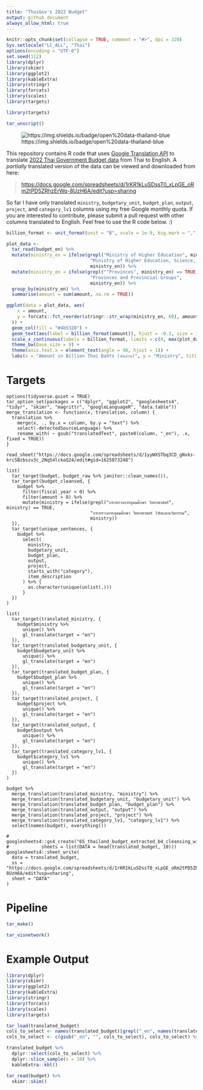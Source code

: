 ```yaml
---
title: "ThaiGov's 2022 Budget"
output: github_document
always_allow_html: true
---
```


```r
knitr::opts_chunk$set(collapse = TRUE, comment = "#>", dpi = 320)
Sys.setlocale("LC_ALL", "Thai")
options(encoding = "UTF-8")
set.seed(112)
library(dplyr)
library(skimr)
library(ggplot2)
library(kableExtra)
library(stringr)
library(forcats)
library(scales)
library(targets)
```

```r
library(targets)
```

```r
tar_unscript()
```

![https://img.shields.io/badge/open%20data-thailand-blue](https://img.shields.io/badge/open%20data-thailand-blue)

This repository contains R code that uses [Google Translation API](https://cloud.google.com/translate) to translate [2022 Thai Government Budget data](https://github.com/kaogeek/thailand-budget-pdf2csv) from Thai to English. A *partially* translated version of the data can be viewed and downloaded from here:

> <https://docs.google.com/spreadsheets/d/1rKR1kLuSDssT0_xLpGE_oRm2tPD5ZRhzErWq-8UzH6A/edit?usp=sharing>

So far I have only translated `ministry`, `budgetary_unit`, `budget_plan`, `output`, `project`, and `category_lv1` columns using my free Google monthly quota. If you are interested to contribute, please submit a pull request with other columns translated to English. Feel free to use the R code below. :)


```r
billion_format <- unit_format(unit = "B", scale = 1e-9, big.mark = ",")

plot_data <- 
  tar_read(budget_en) %>%
  mutate(ministry_en = ifelse(grepl("Ministry of Higher Education", ministry_en) == TRUE, 
                               "Ministry of Higher Education, Science, Research and Innovation",
                               ministry_en)) %>%
  mutate(ministry_en = ifelse(grepl("^Provinces", ministry_en) == TRUE, 
                               "Provinces and Provincial Groups",
                               ministry_en)) %>%
  group_by(ministry_en) %>%
  summarise(amount = sum(amount, na.rm = TRUE))

ggplot(data = plot_data, aes(
    x = amount,
    y = forcats::fct_reorder(stringr::str_wrap(ministry_en, 60), amount)
  )) +
  geom_col(fill = "#4b5320") +
  geom_text(aes(label = billion_format(amount)), hjust = -0.2, size = 3) +
  scale_x_continuous(labels = billion_format, limits = c(0, max(plot_data$amount, na.rm = TRUE) * 1.2)) +
  theme_bw(base_size = 9) +
  theme(axis.text.x = element_text(angle = 90, hjust = 1)) +
  labs(x = "Amount in Billion Thai Bahts (พันล้าน)", y = "Ministry", title = "Total Amount of Budget by Ministry")
```


# Targets

```targets
options(tidyverse.quiet = TRUE)
tar_option_set(packages = c("dplyr", "ggplot2", "googlesheets4", "tidyr", "skimr", "magrittr", "googleLanguageR", "data.table"))
merge_translation <- function(x, translation, column) {
  translation %>%
    merge(x, ., by.x = column, by.y = "text") %>%
    select(-detectedSourceLanguage) %>%
    rename_with( ~ gsub("translatedText", paste0(column, "_en"), .x, fixed = TRUE))
}
```

```targets
read_sheet("https://docs.google.com/spreadsheets/d/1yyWXSTbq3CD_gNxks-krcSBzbszv3c_2Nq54lckoQ24/edit#gid=1625073248")
```

```targets
list(
  tar_target(budget, budget_raw %>% janitor::clean_names()),
  tar_target(budget_cleansed, {
    budget %>%
      filter(fiscal_year > 0) %>%
      filter(amount > 0) %>%
      mutate(ministry = ifelse(grepl("กระทรวงการอุดมศึกษา วิทยาศาสตร์", ministry) == TRUE, 
                               "กระทรวงการอุดมศึกษา วิทยาศาสตร์ วิจัยและนวัตกรรม",
                               ministry))
  }),
  tar_target(unique_sentences, {
    budget %>%
      select(
        ministry,
        budgetary_unit,
        budget_plan,
        output,
        project,
        starts_with("category"),
        item_description
      ) %>% {
        as.character(unique(unlist(.)))
      }
  })
)
```


```targets
list(
  tar_target(translated_ministry, {
    budget$ministry %>%
      unique() %>%
      gl_translate(target = "en")
  }),
  tar_target(translated_budgetary_unit, {
    budget$budgetary_unit %>%
      unique() %>%
      gl_translate(target = "en")
  }),
  tar_target(translated_budget_plan, {
    budget$budget_plan %>%
      unique() %>%
      gl_translate(target = "en")
  }),
  tar_target(translated_project, {
    budget$project %>%
      unique() %>%
      gl_translate(target = "en")
  }),
  tar_target(translated_output, {
    budget$output %>%
      unique() %>%
      gl_translate(target = "en")
  }),
  tar_target(translated_category_lv1, {
    budget$category_lv1 %>%
      unique() %>%
      gl_translate(target = "en")
  })
)
```

```targets
budget %>%
  merge_translation(translated_ministry, "ministry") %>%
  merge_translation(translated_budgetary_unit, "budgetary_unit") %>%
  merge_translation(translated_budget_plan, "budget_plan") %>%
  merge_translation(translated_output, "output") %>%
  merge_translation(translated_project, "project") %>%
  merge_translation(translated_category_lv1, "category_lv1") %>%
  select(names(budget), everything())
```

```targets
# googlesheets4::gs4_create("65_thailand_budget_extracted_b4_cleansing_with_ENlang",
#            sheets = list(DATA = head(translated_budget, 10)))
googlesheets4::sheet_write(
  data = translated_budget,
  ss = "https://docs.google.com/spreadsheets/d/1rKR1kLuSDssT0_xLpGE_oRm2tPD5ZRhzErWq-8UzH6A/edit?usp=sharing",
  sheet = "DATA"
)
```

# Pipeline

```r
tar_make()
```

```r
tar_visnetwork()
```

# Example Output

``` r
library(dplyr)
library(skimr)
library(ggplot2)
library(kableExtra)
library(stringr)
library(forcats)
library(scales)
library(targets)
```

```r
tar_load(translated_budget)
cols_to_select <- names(translated_budget)[grepl("_en", names(translated_budget))]
cols_to_select <- c(gsub("_en", "", cols_to_select), cols_to_select) %>% sort()

translated_budget %>%
  dplyr::select(cols_to_select) %>%
  dplyr::slice_sample(n = 10) %>%
  kableExtra::kbl() 
```

```r
tar_read(budget) %>%
  skimr::skim()
```
